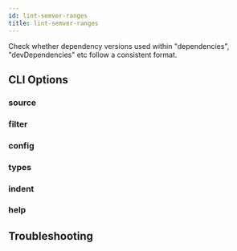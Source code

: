 ```yaml
---
id: lint-semver-ranges
title: lint-semver-ranges
---
```



Check whether dependency versions used within "dependencies", "devDependencies" etc follow a consistent format.

## CLI Options

### source

<SourceOption command="lint-semver-ranges" />

### filter

<FilterOption command="lint-semver-ranges" />

### config

<ConfigOption command="lint-semver-ranges" />

### types

<TypesOption command="lint-semver-ranges" />

### indent

<IndentOption command="lint-semver-ranges" />

### help

<HelpOption command="lint-semver-ranges" />

## Troubleshooting

<LogLevelOption command="lint-semver-ranges" />

